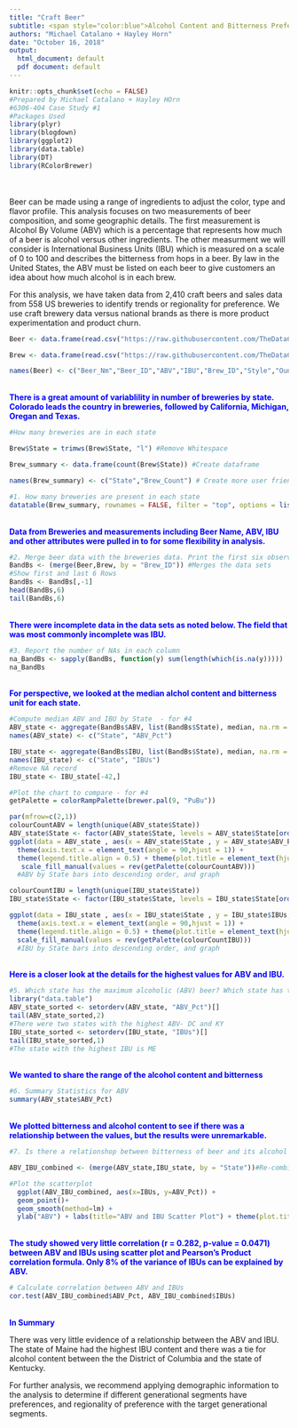 ---
title: "Craft Beer"
subtitle: <span style="color:blue">Alcohol Content and Bitterness Preference Analysis</span>
authors: "Michael Catalano + Hayley Horn"
date: "October 16, 2018"
output:
  html_document: default
  pdf document: default
---

```{r setup, echo=FALSE}
knitr::opts_chunk$set(echo = FALSE)
#Prepared by Michael Catalano + Hayley HOrn
#6306-404 Case Study #1
#Packages Used
library(plyr)
library(blogdown)
library(ggplot2)
library(data.table)
library(DT)
library(RColorBrewer)

```

<br><br>
Beer can be made using a range of ingredients to adjust the color, type and flavor profile. This analysis focuses on two measurements of beer composition, and some geographic details. The first measurement is Alcohol By Volume (ABV) which is a percentage that represents how much of a beer is alcohol versus other ingredients. The other measurment we will consider is International Business Units (IBU) which is measured on a scale of 0 to 100 and describes the bitterness from hops in a beer. By law in the United States, the ABV must be listed on each beer to give customers an idea about how much alcohol is in each brew. 

For this analysis, we have taken data from 2,410 craft beers and sales data from 558 US breweries to identify trends or regionality for preference. We use craft brewery data versus national brands as there is more product experimentation and product churn.
<br>

```{r Data_Load, echo=FALSE}

Beer <- data.frame(read.csv("https://raw.githubusercontent.com/TheDataCurator/SMU-MSDS/master/Case%20Study/Beers.csv", header = TRUE, sep = ",", dec = ".")) #Load the Beer data semicolon delimitied text file

Brew <- data.frame(read.csv("https://raw.githubusercontent.com/TheDataCurator/SMU-MSDS/master/Case%20Study/Breweries.csv", header = TRUE, sep = ",", dec = ".")) #Load the Brewery data

names(Beer) <- c("Beer_Nm","Beer_ID","ABV","IBU","Brew_ID","Style","Ounces")#Rename for consistency and easier linking
```

<br><span style="color:blue">
<b>There is a great amount of variablility in number of breweries by state. Colorado leads the country in breweries, followed by California, Michigan, Oregan and Texas.</b>
<br></span>
```{r Brewery_Count, echo=FALSE}
#How many breweries are in each state

Brew$State = trimws(Brew$State, "l") #Remove Whitespace

Brew_summary <- data.frame(count(Brew$State)) #Create dataframe

names(Brew_summary) <- c("State","Brew_Count") # Create more user friendly labels

#1. How many breweries are present in each state
datatable(Brew_summary, rownames = FALSE, filter = "top", options = list(pageLength = 5, scrollX = T),class = 'cell-border stripe',caption = 'Table 1: Count of Craft Breweries by State.', width = 500 ) #Creates table for easy filtering and view of breweries by STate
```
<br><span style="color:blue">
<b>Data from Breweries and measurements including Beer Name, ABV, IBU and other attributes were pulled in to for some flexibility in analysis.</b>
<br></span>
```{r merge, echo = FALSE}
#2. Merge beer data with the breweries data. Print the first six observations and last six observations to check the merged file.
BandBs <- (merge(Beer,Brew, by = "Brew_ID")) #Merges the data sets 
#Show first and last 6 Rows
BandBs <- BandBs[,-1]
head(BandBs,6)
tail(BandBs,6)
```

<br><span style="color:blue">
<b>There were incomplete data in the data sets as noted below. The field that was most commonly incomplete was IBU.</b></span>
<br>
```{r incompletes, echo = FALSE}
#3. Report the number of NAs in each column
na_BandBs <- sapply(BandBs, function(y) sum(length(which(is.na(y)))))
na_BandBs 
```
<br><span style="color:blue">
<b>For perspective, we looked at the median alchol content and bitterness unit for each state.</b></span>
<br>
```{r ABV_IBU_y_State, echo = FALSE}
#Compute median ABV and IBU by State  - for #4
ABV_state <- aggregate(BandBs$ABV, list(BandBs$State), median, na.rm = TRUE)
names(ABV_state) <- c("State", "ABV_Pct")

IBU_state <- aggregate(BandBs$IBU, list(BandBs$State), median, na.rm = TRUE)
names(IBU_state) <- c("State", "IBUs")
#Remove NA record
IBU_state <- IBU_state[-42,]

#Plot the chart to compare - for #4
getPalette = colorRampPalette(brewer.pal(9, "PuBu"))

par(mfrow=c(2,1))
colourCountABV = length(unique(ABV_state$State))
ABV_state$State <- factor(ABV_state$State, levels = ABV_state$State[order(-ABV_state$ABV_Pct)])
ggplot(data = ABV_state , aes(x = ABV_state$State , y = ABV_state$ABV_Pct, fill = ABV_state$State)) + geom_bar(stat = 'identity', show.legend = FALSE) + labs(title = "Beer ABV by State", x = 'State', y = 'ABV' , fill = 'State') + theme_bw(10) +
  theme(axis.text.x = element_text(angle = 90,hjust = 1)) +
  theme(legend.title.align = 0.5) + theme(plot.title = element_text(hjust = 0.5))+
   scale_fill_manual(values = rev(getPalette(colourCountABV)))
  #ABV by State bars into descending order, and graph

colourCountIBU = length(unique(IBU_state$State))
IBU_state$State <- factor(IBU_state$State, levels = IBU_state$State[order(-IBU_state$IBUs)])

ggplot(data = IBU_state , aes(x = IBU_state$State , y = IBU_state$IBUs, fill = IBU_state$State)) + geom_bar(stat = "identity", show.legend = FALSE) + labs(title = "Beer IBUs by State", x = "State", y = "IBUs" , fill = 'State') + theme_bw(10) +
  theme(axis.text.x = element_text(angle = 90,hjust = 1)) +
  theme(legend.title.align = 0.5) + theme(plot.title = element_text(hjust = 0.5))+
  scale_fill_manual(values = rev(getPalette(colourCountIBU)))
  #IBU by State bars into descending order, and graph
```
<br><span style="color:blue">
<b>Here is a closer look at the details for the highest values for ABV and IBU.</b>
<br></span>

```{r Max ABV, echo=FALSE}
#5. Which state has the maximum alcoholic (ABV) beer? Which state has the most bitter (IBU) beer?
library("data.table")
ABV_state_sorted <- setorderv(ABV_state, "ABV_Pct")[]
tail(ABV_state_sorted,2)
#There were two states with the highest ABV- DC and KY
IBU_state_sorted <- setorderv(IBU_state, "IBUs")[]
tail(IBU_state_sorted,1)
#The state with the highest IBU is ME
```
<br><b><span style="color:blue">
We wanted to share the range of the alcohol content and bitterness </b><br></spN>
```{r Summary Statistics, echo=FALSE}
#6. Summary Statistics for ABV
summary(ABV_state$ABV_Pct)
```

<br><b> <span style="color:blue">We plotted bitterness and alcohol content to see if there was a relationship between the values, but the results were unremarkable.
</b><br></span>
```{r Scatterplot, echo=FALSE}
#7. Is there a relationshop between bitterness of beer and its alcohol content. Use a scatterplot to visualize the data.

ABV_IBU_combined <- (merge(ABV_state,IBU_state, by = "State"))#Re-combine ABV and IBU tables

#Plot the scatterplot
  ggplot(ABV_IBU_combined, aes(x=IBUs, y=ABV_Pct)) + 
  geom_point()+
  geom_smooth(method=lm) +
  ylab("ABV") + labs(title="ABV and IBU Scatter Plot") + theme(plot.title = element_text(hjust = 0.5))
```
<br><b><span style="color:blue">
The study showed very little correlation (r = 0.282, p-value = 0.0471) between ABV and IBUs using scatter plot and Pearson's Product correlation formula. Only 8% of the variance of IBUs can be explained by ABV.</b></span><br>
```{r correlation, echo=FALSE}
# Calculate correlation between ABV and IBUs
cor.test(ABV_IBU_combined$ABV_Pct, ABV_IBU_combined$IBUs)
```
<br><span style="color:blue"><b>In Summary</b></span>

There was very little evidence of a relationship between the ABV and IBU. The state of Maine had the highest IBU content and there was a tie for alcohol content between the the District of Columbia and the state of Kentucky.

For further analysis, we recommend applying demographic information to the analysis to determine if different generational segments have preferences, and regionality of preference with the target generational segments.  
